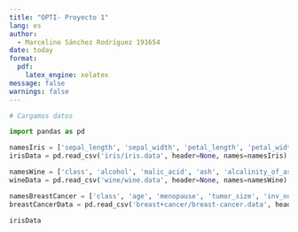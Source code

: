 ```yaml
---
title: "OPTI- Proyecto 1"
lang: es
author: 
  - Marcelino Sánchez Rodríguez 191654
date: today
format:
  pdf:
    latex_engine: xelatex
message: false
warnings: false
---
```


```python
# Cargamos datos

import pandas as pd

namesIris = ['sepal_length', 'sepal_width', 'petal_length', 'petal_width', 'class']
irisData = pd.read_csv('iris/iris.data', header=None, names=namesIris)

namesWine = ['class', 'alcohol', 'malic_acid', 'ash', 'alcalinity_of_ash', 'magnesium', 'total_phenols', 'flavanoids', 'nonflavanoid_phenols', 'proanthocyanins', 'color_intensity', 'hue', 'OD280/OD315_of_diluted_wines', 'proline']
wineData = pd.read_csv('wine/wine.data', header=None, names=namesWine)

namesBreastCancer = ['class', 'age', 'menopause', 'tumor_size', 'inv_nodes', 'node_caps', 'deg_malig', 'breast', 'breast_quad', 'irradiat']
breastCancerData = pd.read_csv('breast+cancer/breast-cancer.data', header=None, names=namesBreastCancer)

```

```python
irisData
```